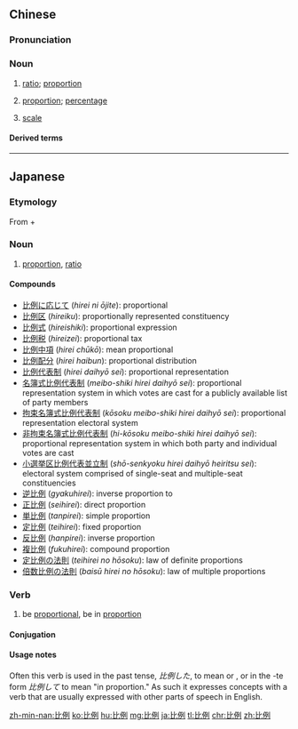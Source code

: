 ==Chinese==
{{zh-forms}}

===Pronunciation===
{{zh-pron
|m=bǐlì
|c=bei2 lai6
|h=pfs=pí-li
|mn=pí-lē
|ma=Zh-bilì.ogg
|cat=n
}}

===Noun===
{{zh-noun}}

# {{lb|zh|mathematics}} [[ratio]]; [[proportion]]
#: {{zh-x|持股 比例|equity '''ratio'''}}
# [[proportion]]; [[percentage]]
# {{lb|zh|cartography}} [[scale]]

====Derived terms====
{{zh-der|比例尺|比例稅制|正比例|不成比例|反比例|比例代表制|按分比例|配分比例}}

{{zh-cat|Elementary|Mathematics}}

----

==Japanese==
{{ja-kanjitab|ひ|れい|yomi=o}}

===Etymology===
From {{m|ja|比|sc=Jpan|tr=hi||ratio}} + {{m|ja|例|sc=Jpan|tr=rei||put side by side}}

===Noun===
{{ja-noun|ひれい}}

# [[proportion]], [[ratio]]

====Compounds====
* [[比例に応じて]] (''hirei ni ōjite''): proportional
* [[比例区]] (''hireiku''): proportionally represented constituency
* [[比例式]] (''hireishiki''): proportional expression
* [[比例税]] (''hireizei''): proportional tax
* [[比例中項]] (''hirei chūkō''): mean proportional
* [[比例配分]] (''hirei haibun''): proportional distribution
* [[比例代表制]] (''hirei daihyō sei''): proportional representation
* [[名簿式比例代表制]] (''meibo-shiki hirei daihyō sei''): proportional representation system in which votes are cast for a publicly available list of party members
* [[拘束名簿式比例代表制]] (''kōsoku meibo-shiki hirei daihyō sei''): proportional representation electoral system
* [[非拘束名簿式比例代表制]] (''hi-kōsoku meibo-shiki hirei daihyō sei''): proportional representation system in which both party and individual votes are cast
* [[小選挙区比例代表並立制]] (''shō-senkyoku hirei daihyō heiritsu sei''): electoral system comprised of single-seat and multiple-seat constituencies
* [[逆比例]] (''gyakuhirei''): inverse proportion to
* [[正比例]] (''seihirei''): direct proportion
* [[単比例]] (''tanpirei''): simple proportion
* [[定比例]] (''teihirei''): fixed proportion
* [[反比例]] (''hanpirei''): inverse proportion
* [[複比例]] (''fukuhirei''): compound proportion
* [[定比例の法則]] (''teihirei no hōsoku''): law of definite proportions
* [[倍数比例の法則]] (''baisū hirei no hōsoku''): law of multiple proportions

===Verb===
{{ja-verb-suru|ひれい}}

# be [[proportional]], be in [[proportion]]

====Conjugation====
{{ja-suru|ひれい}}

====Usage notes====
Often this verb is used in the past tense, ''比例した'', to mean {{l|en|commensurate}} or {{l|en|proportionate}}, or in the -te form ''比例して'' to mean "in proportion." As such it expresses concepts with a verb that are usually expressed with other parts of speech in English.

[[zh-min-nan:比例]]
[[ko:比例]]
[[hu:比例]]
[[mg:比例]]
[[ja:比例]]
[[tl:比例]]
[[chr:比例]]
[[zh:比例]]